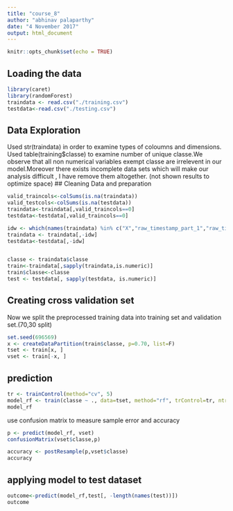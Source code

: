---
title: "course_8"
author: "abhinav palaparthy"
date: "4 November 2017"
output: html_document
---

```{r setup, include=FALSE}
knitr::opts_chunk$set(echo = TRUE)
```

## Loading the data 
```{r}
library(caret)
library(randomForest)
traindata <- read.csv("./training.csv")
testdata<-read.csv("./testing.csv")
```
## Data Exploration
Used str(traindata) in order to examine types of coloumns and dimensions. Used table(training$classe) to examine number of unique classe.We observe that all non numerical variables exempt classe are irrelevent in our model.Moreover there exists incomplete data sets which will make our analysis difficult , I have remove them altogether.
(not shown results to optimize space)
## Cleaning Data and preparation
```{r}
valid_traincols<-colSums(is.na(traindata))
valid_testcols<-colSums(is.na(testdata))
traindata<-traindata[,valid_traincols==0]
testdata<-testdata[,valid_traincols==0]

idw <- which(names(traindata) %in% c("X","raw_timestamp_part_1","raw_timestamp_part_2","cvtd_timestamp" ) )
traindata <- traindata[,-idw]
testdata<-testdata[,-idw]


classe <- traindata$classe
train<-traindata[,sapply(traindata,is.numeric)]
train$classe<-classe
test <- testdata[, sapply(testdata, is.numeric)]

```
## Creating cross validation set 
Now we split the preprocessed training data into training set and validation set.(70,30 split)
```{r}
set.seed(696569)
x <- createDataPartition(train$classe, p=0.70, list=F)
tset <- train[x, ]
vset <- train[-x, ]
```

## prediction 

```{r}
tr <- trainControl(method="cv", 5)
model_rf <- train(classe ~ ., data=tset, method="rf", trControl=tr, ntree = 250)
model_rf
```
use confusion matrix to measure sample error and accuracy 
```{r}
p <- predict(model_rf, vset)
confusionMatrix(vset$classe,p)
```
```{r}
accuracy <- postResample(p,vset$classe)
accuracy
```
## applying model to test dataset 
```{r}
outcome<-predict(model_rf,test[, -length(names(test))])
outcome
```
